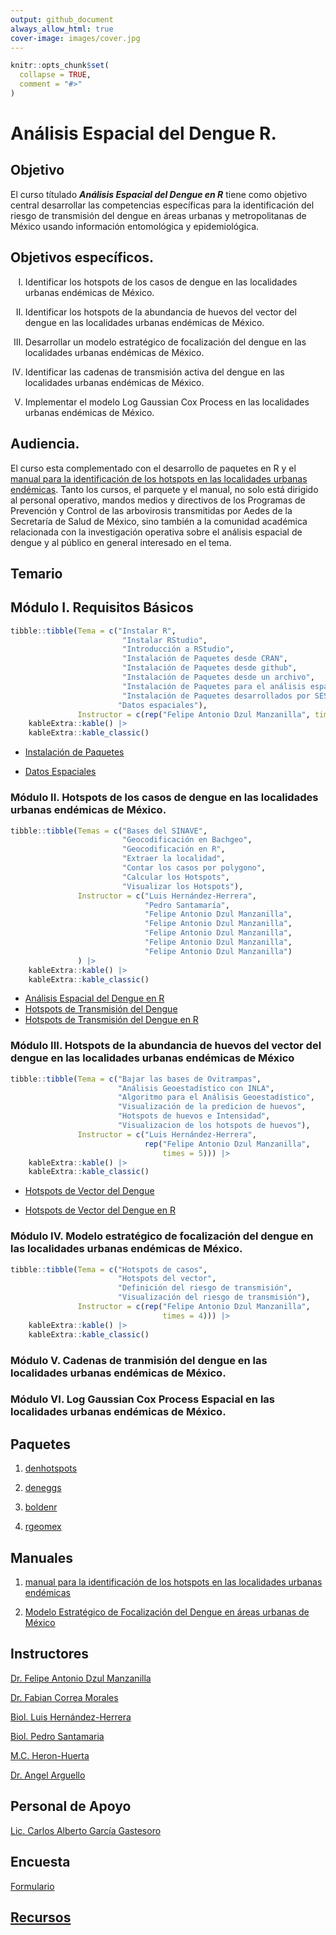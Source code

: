 ---
output: github_document
always_allow_html: true
cover-image: images/cover.jpg
---

<!-- README.md is generated from README.Rmd. Please edit that file -->

```{r, include = FALSE}
knitr::opts_chunk$set(
  collapse = TRUE,
  comment = "#>"
)
```

# Análisis Espacial del Dengue R. 

<!-- badges: start -->
<!-- badges: end -->


## Objetivo

El curso títulado ***Análisis Espacial del Dengue en R*** tiene como objetivo central desarrollar las competencias específicas para la identificación del riesgo de transmisión del dengue en áreas urbanas y metropolitanas de México usando información entomológica y epidemiológica. 


## Objetivos específicos.



   I) Identificar los hotspots de los casos de dengue en las localidades urbanas endémicas de México.

   II) Identificar los hotspots de la abundancia de huevos del vector del dengue en las localidades urbanas endémicas de México.

   III) Desarrollar un modelo estratégico de focalización del dengue en las localidades urbanas endémicas de México.

   IV) Identificar las cadenas de transmisión activa del dengue en las localidades urbanas endémicas de México.

   V) Implementar el modelo Log Gaussian Cox Process en las localidades urbanas endémicas de México.



## Audiencia. 

El curso esta complementado con el desarrollo de paquetes en R y el [manual para la identificación de los hotspots en las localidades urbanas endémicas](https://fdzul.github.io/manual_hotspots/). Tanto los cursos, el parquete y el manual, no solo está dirigido al personal operativo, mandos medios y directivos de los Programas de Prevención y Control de las arbovirosis transmitidas por Aedes de la Secretaría de Salud de México, sino también a la comunidad académica relacionada con la investigación operativa sobre el análisis espacial de dengue y al público en general interesado en el tema.



## Temario


## Módulo I. Requisitos Básicos

```{r temario_modulo_1, echo=FALSE}
tibble::tibble(Tema = c("Instalar R",
                         "Instalar RStudio",
                         "Introducción a RStudio",
                         "Instalación de Paquetes desde CRAN",
                         "Instalación de Paquetes desde github",
                         "Instalación de Paquetes desde un archivo",
                         "Instalación de Paquetes para el análisis espacial",
                         "Instalación de Paquetes desarrollados por SESVER-CENAPRECE-InDRE",
                        "Datos espaciales"),
               Instructor = c(rep("Felipe Antonio Dzul Manzanilla", times = 9))) |>
    kableExtra::kable() |>
    kableExtra::kable_classic()

```

-   [Instalación de Paquetes](https://animated-longma-729cee.netlify.app/talks/pkg_intallation/#1)

-   [Datos Espaciales](https://animated-longma-729cee.netlify.app/talks/spatial_data/#1)


### Módulo II. Hotspots de los casos de dengue en las localidades urbanas endémicas de México.

```{r temario_modulo_II, echo=FALSE}
tibble::tibble(Temas = c("Bases del SINAVE",
                         "Geocodificación en Bachgeo",
                         "Geocodificación en R",
                         "Extraer la localidad",
                         "Contar los casos por polygono",
                         "Calcular los Hotspots",
                         "Visualizar los Hotspots"),
               Instructor = c("Luis Hernández-Herrera",
                              "Pedro Santamaría",
                              "Felipe Antonio Dzul Manzanilla",
                              "Felipe Antonio Dzul Manzanilla",
                              "Felipe Antonio Dzul Manzanilla",
                              "Felipe Antonio Dzul Manzanilla",
                              "Felipe Antonio Dzul Manzanilla")
               ) |>
    kableExtra::kable() |>
    kableExtra::kable_classic()

```

-   [Análisis Espacial del Dengue en R]( https://animated-longma-729cee.netlify.app/talks/spatial_analysis_dengue/#1)
-   [Hotspots de Transmisión del Dengue](https://animated-longma-729cee.netlify.app/talks/hotspots_cases/#1)
-   [Hotspots de Transmisión del Dengue en R](https://animated-longma-729cee.netlify.app/talks/hotspots_cases_r/#1)

### Módulo III. Hotspots de la abundancia de huevos del vector del dengue en las localidades urbanas endémicas de México

```{r temario_modulo_3, echo=FALSE}
tibble::tibble(Tema = c("Bajar las bases de Ovitrampas",
                        "Análisis Geoestadístico con INLA",
                        "Algoritmo para el Análisis Geoestadístico",
                        "Visualización de la predicion de huevos",
                        "Hotspots de huevos e Intensidad",
                        "Visualizacion de los hotspots de huevos"),
               Instructor = c("Luis Hernández-Herrera",
                              rep("Felipe Antonio Dzul Manzanilla", 
                                  times = 5))) |>
    kableExtra::kable() |>
    kableExtra::kable_classic()

```

-   [Hotspots de Vector  del Dengue](https://animated-longma-729cee.netlify.app/talks/hotspots_eggs/#1)

-   [Hotspots de Vector  del Dengue en R](https://animated-longma-729cee.netlify.app/talks/hotspots_eggs_r/#1)


### Módulo IV. Modelo estratégico de focalización del dengue en las localidades urbanas endémicas de México.


```{r temario_modulo_4, echo=FALSE}
tibble::tibble(Tema = c("Hotspots de casos",
                        "Hotspots del vector",
                        "Definición del riesgo de transmisión",
                        "Visualización del riesgo de transmisión"),
               Instructor = c(rep("Felipe Antonio Dzul Manzanilla", 
                                  times = 4))) |>
    kableExtra::kable() |>
    kableExtra::kable_classic()

```


### Módulo V. Cadenas de tranmisión del dengue en las localidades urbanas endémicas de México.


### Módulo VI. Log Gaussian Cox Process Espacial en las localidades urbanas endémicas de México.


## Paquetes

   1) [denhotspots](https://fdzul.github.io/denhotspots/)
   
   2) [deneggs](https://fdzul.github.io/deneggs/)
   
   3) [boldenr](https://fdzul.github.io/boldenr/)
   
   4) [rgeomex](https://fdzul.github.io/rgeomex/)

## Manuales

1) [manual para la identificación de los hotspots en las localidades urbanas endémicas](https://fdzul.github.io/manual_hotspots/)

2) [Modelo Estratégico de Focalización del Dengue en áreas urbanas de México](https://fdzul.github.io/strategic_mod_den_targeting/)


## Instructores 

[Dr. Felipe Antonio Dzul Manzanilla](https://fdzul.github.io/web_site_fadm/)

[Dr. Fabian Correa Morales]()

[Biol. Luis Hernández-Herrera]()

[Biol. Pedro Santamaria]()

[M.C. Heron-Huerta]()

[Dr. Angel Arguello ]()

## Personal de Apoyo

[Lic. Carlos Alberto García Gastesoro]()


## Encuesta

[Formulario](https://forms.gle/BF3heUoEzrwn7XzB8)

## [Recursos](https://github.com/fdzul/carpetas_curso)

